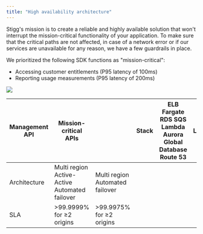 ```yaml
---
title: "High availability architecture"
---
```


Stigg's mission is to create a reliable and highly available solution that won't interrupt the mission-critical functionality of your application. To make sure that the critical paths are not affected, in case of a network error or if our services are unavailable for any reason, we have a few guardrails in place.

We prioritized the following SDK functions as "mission-critical":

* Accessing customer entitlements (P95 latency of 100ms)
* Reporting usage measurements (P95 latency of 200ms)
  
![](/images/02f5fe8-image_13.png)

| Management API | Mission-critical APIs                           |                                  | Stack | ELB  Fargate  RDS  SQS  Lambda  Aurora Global Database  Route 53 | CloudFront  Lambda@Edge  DynamoDB |
| -------------- | ----------------------------------------------- | -------------------------------- | ----- | ---------------------------------------------------------------- | --------------------------------- |
| Architecture   | Multi region  Active-Active  Automated failover | Multi region  Automated failover |       |                                                                  |                                   |
| SLA            | \>99.9999% for ≥2 origins                       | \>99.9975% for ≥2 origins        |       |                                                                  |                                   |